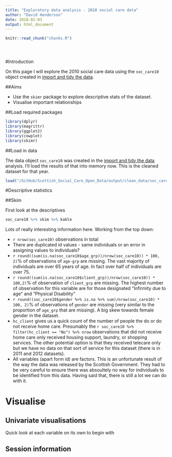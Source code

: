 ```yaml
---
title: "Exploratory data analysis - 2010 social care data"
author: "David Henderson"
date: 2018-02-03
output: html_document
---
```


<!-- The file analysis/chunks.R contains chunks that define default settings
shared across the workflowr files. -->
```r
knitr::read_chunk("chunks.R")
```

<!-- Update knitr chunk options -->
```r
```

<!-- Insert the date the file was last updated -->
```r
```

<!-- Insert the code version (Git commit SHA1) if Git repository exists and R
 package git2r is installed -->
```r
```

<!-- Add your analysis here -->

#Introduction

On this page I will explore the 2010 social care data using the `soc_care10` object created in [import and tidy the data](http://davidhen.com/Scottish_Social_Care_Open_Data/01_import_and_tidy.html). 

##Aims

* Use the `skimr` package to explore descriptive stats of the dataset.
* Visualise important relationships

##Load required packages

```r
library(dplyr)
library(magrittr)
library(ggplot2)
library(cowplot)
library(skimr)
```

##Load in data

The data object `soc_care10` was created in the [import and tidy the data](http://davidhen.com/Scottish_Social_Care_Open_Data/01_import_and_tidy.html) analysis. I'll load the results of that into memory now. This is the cleaned dataset for that year. 

```r
load("/GitHub/Scottish_Social_Care_Open_Data/output/clean_data/soc_care10.RData")
```

#Descriptive statistics

##Skim

First look at the descriptives

```r
soc_care10 %>% skim %>% kable
```

Lots of really interesting information here. Working from the top down:

* `r nrow(soc_care10)` observations in total
* There are duplicated id values - same individuals or an error in assigning values to individuals?
* `r round((sum(is.na(soc_care10$age_grp))/nrow(soc_care10)) * 100, 2)`% of observations of `age-grp` are missing. The vast majority of individuals are over 65 years of age. In fact over half of individuals are over 75. 
* `r round((sum(is.na(soc_care10$client_grp))/nrow(soc_care10)) * 100,2)`% of observation of `client_grp` are missing. The highest number of observation for this variable are for those designated "Infirmity due to age" and "Physical Disability"
* `r round((soc_care10$gender %>% is.na %>% sum)/nrow(soc_care10) * 100, 2)`% of observations of `gender` are missing (very similar to the proportion of `age_grp` that are missing). A big skew towards female gender in the dataset.
* `hc_client` gives us a quick count of the number of people the do or do not receive home care. Presumably the `r soc_care10 %>% filter(hc_client == "No") %>% nrow` observations that did not receive home care only received housing support, laundry, or shopping services. The other potential option is that they received telecare only but we have no data on that sort of service for this dataset (there is in 2011 and 2012 datasets).
* All variables (apart form id) are factors. This is an unfortunate result of the way the data was released by the Scottish Government. They had to be very careful to ensure there was absoultely no way for individuals to be identified from this data. Having said that, there is still a lot we can do with it. 

# Visualise

## Univariate visualisations

Quick look at each variable on its own to begin with






## Session information

<!-- Insert the session information into the document -->
```r
```
